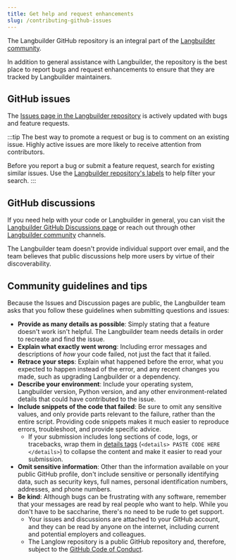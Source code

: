 ```yaml
---
title: Get help and request enhancements
slug: /contributing-github-issues
---
```


The Langbuilder GitHub repository is an integral part of the [Langbuilder community](/contributing-community).

In addition to general assistance with Langbuilder, the repository is the best place to report bugs and request enhancements to ensure that they are tracked by Langbuilder maintainers.

## GitHub issues

The [Issues page in the Langbuilder repository](https://github.com/langbuilder-ai/langbuilder/issues) is actively updated with bugs and feature requests.

:::tip
The best way to promote a request or bug is to comment on an existing issue.
Highly active issues are more likely to receive attention from contributors.

Before you report a bug or submit a feature request, search for existing similar issues.
Use the [Langbuilder repository's labels](https://github.com/langbuilder-ai/langbuilder/labels) to help filter your search.
:::

## GitHub discussions

If you need help with your code or Langbuilder in general, you can visit the [Langbuilder GitHub Discussions page](https://github.com/langbuilder-ai/langbuilder/discussions) or reach out through other [Langbuilder community](/contributing-community) channels.

The Langbuilder team doesn't provide individual support over email, and the team believes that public discussions help more users by virtue of their discoverability.

## Community guidelines and tips

Because the Issues and Discussion pages are public, the Langbuilder team asks that you follow these guidelines when submitting questions and issues:

* **Provide as many details as possible**: Simply stating that a feature doesn't work isn't helpful. The Langbuilder team needs details in order to recreate and find the issue.
* **Explain what exactly went wrong**: Including error messages and descriptions of _how_ your code failed, not just the fact that it failed.
* **Retrace your steps**: Explain what happened before the error, what you expected to happen instead of the error, and any recent changes you made, such as upgrading Langbuilder or a dependency.
* **Describe your environment**: Include your operating system, Langbuilder version, Python version, and any other environment-related details that could have contributed to the issue.
* **Include snippets of the code that failed**: Be sure to omit any sensitive values, and only provide parts relevant to the failure, rather than the entire script. Providing code snippets makes it much easier to reproduce errors, troubleshoot, and provide specific advice.
  * If your submission includes long sections of code, logs, or tracebacks, wrap them in [details tags](https://developer.mozilla.org/en/docs/Web/HTML/Element/details) (`<details> PASTE CODE HERE </details>`) to collapse the content and make it easier to read your submission.
* **Omit sensitive information**: Other than the information available on your public GitHub profile, don't include sensitive or personally identifying data, such as security keys, full names, personal identification numbers, addresses, and phone numbers.
* **Be kind**: Although bugs can be frustrating with any software, remember that your messages are read by real people who want to help. While you don't have to be saccharine, there's no need to be rude to get support.
  * Your issues and discussions are attached to your GitHub account, and they can be read by anyone on the internet, including current and potential employers and colleagues.
  * The Langlow repository is a public GitHub repository and, therefore, subject to the [GitHub Code of Conduct](https://docs.github.com/en/site-policy/github-terms/github-community-code-of-conduct).